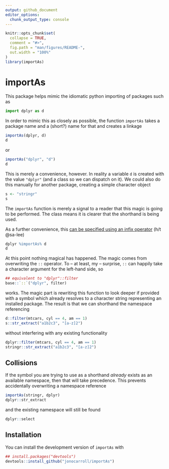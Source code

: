 ```yaml
---
output: github_document
editor_options: 
  chunk_output_type: console
---
```


<!-- README.md is generated from README.Rmd. Please edit that file -->

```r
knitr::opts_chunk$set(
  collapse = TRUE,
  comment = "#>",
  fig.path = "man/figures/README-",
  out.width = "100%"
)
library(importAs)
```

# importAs

This package helps mimic the idiomatic python importing of packages such as

```python
import dplyr as d
```

In order to mimic this as closely as possible, the function `importAs` takes a 
package name and a (short?) name for that and creates a linkage

```r
importAs(dplyr, d)
d
```

or

```r
importAs("dplyr", "d")
d
```

This is merely a convenience, however. In reality a variable `d` is created 
with the value `"dplyr"` (and a class so we can dispatch on it). We could also 
do this manually for another package, creating a simple character object

```r
s <- "stringr"
s
```

The `importAs` function is merely a signal to a reader that this magic is going to 
be performed. The class means it is clearer that the shorthand is being used.

As a further convenience, this [can be specified using an infix operator](https://github.com/jonocarroll/importAs/issues/1) (h/t @sa-lee)

```r
dplyr %importAs% d
d
```

At this point nothing magical has happened. The magic comes from overwriting the `::`
operator. To -- at least, my -- surprise, `::` can happily take a character argument 
for the left-hand side, so 

```r
## equivalent to "dplyr"::filter
base::`::`("dplyr", filter)
```

works. The magic part is rewriting this function to look deeper if provided with a 
symbol which already resolves to a character string representing an installed 
package. The result is that we can shorthand the namespace referencing

```r
d::filter(mtcars, cyl == 4, am == 1)
s::str_extract("a1b2c3", "[a-z]2")
```

without interfering with any existing functionality

```r
dplyr::filter(mtcars, cyl == 4, am == 1)
stringr::str_extract("a1b2c3", "[a-z]2")
```

## Collisions

If the symbol you are trying to use as a shorthand _already_ exists as an available 
namespace, then that will take precedence. This prevents accidentally overwriting 
a namespace reference

```r
importAs(stringr, dplyr)
dplyr::str_extract
```

and the existing namespace will still be found

```r
dplyr::select
```

## Installation

You can install the development version of `importAs` with

```r
## install.packages("devtools")
devtools::install_github("jonocarroll/importAs")
```
